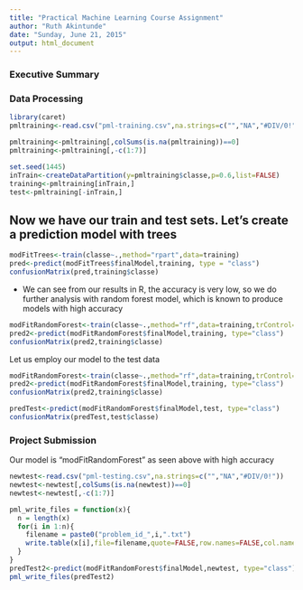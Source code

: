 ```yaml
---
title: "Practical Machine Learning Course Assignment"
author: "Ruth Akintunde"
date: "Sunday, June 21, 2015"
output: html_document
---
```

### Executive Summary


### Data Processing

```r
library(caret)
pmltraining<-read.csv("pml-training.csv",na.strings=c("","NA","#DIV/0!"))

pmltraining<-pmltraining[,colSums(is.na(pmltraining))==0]
pmltraining<-pmltraining[,-c(1:7)]

set.seed(1445)
inTrain<-createDataPartition(y=pmltraining$classe,p=0.6,list=FALSE)
training<-pmltraining[inTrain,]
test<-pmltraining[-inTrain,]
```

## Now we have our train and test sets. Let's create a prediction model with trees

```r
modFitTrees<-train(classe~.,method="rpart",data=training)
pred<-predict(modFitTrees$finalModel,training, type = "class")
confusionMatrix(pred,training$classe)


```
* We can see from our results in R, the accuracy is very low, so we do further analysis with random forest model, which is known to produce models with high accuracy


```r
modFitRandomForest<-train(classe~.,method="rf",data=training,trControl=trainControl(method="cv",number = 5),prox=TRUE)
pred2<-predict(modFitRandomForest$finalModel,training, type="class")
confusionMatrix(pred2,training$classe)

```

Let us employ our model to the test data
```r
modFitRandomForest<-train(classe~.,method="rf",data=training,trControl=trainControl(method="cv",number = 5),prox=TRUE)
pred2<-predict(modFitRandomForest$finalModel,training, type="class")
confusionMatrix(pred2,training$classe)

predTest<-predict(modFitRandomForest$finalModel,test, type="class")
confusionMatrix(predTest,test$classe)


```



### Project Submission



Our model is "modFitRandomForest" as seen above with high accuracy
```r

newtest<-read.csv("pml-testing.csv",na.strings=c("","NA","#DIV/0!"))
newtest<-newtest[,colSums(is.na(newtest))==0]
newtest<-newtest[,-c(1:7)]

pml_write_files = function(x){
  n = length(x)
  for(i in 1:n){
    filename = paste0("problem_id_",i,".txt")
    write.table(x[i],file=filename,quote=FALSE,row.names=FALSE,col.names=FALSE)
  }
}
predTest2<-predict(modFitRandomForest$finalModel,newtest, type="class")
pml_write_files(predTest2)

```
